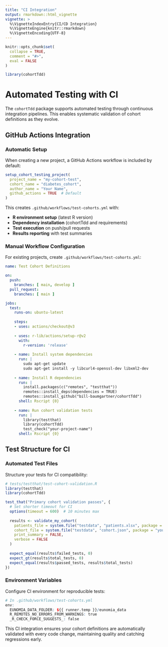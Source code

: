 ```yaml
---
title: "CI Integration"
output: rmarkdown::html_vignette
vignette: >
  %\VignetteIndexEntry{CI/CD Integration}
  %\VignetteEngine{knitr::rmarkdown}
  %\VignetteEncoding{UTF-8}
---
```


```r
knitr::opts_chunk$set(
  collapse = TRUE,
  comment = "#>",
  eval = FALSE
)
```

```r
library(cohortTdd)
```

# Automated Testing with CI

The `cohortTdd` package supports automated testing through continuous integration pipelines. This enables systematic validation of cohort definitions as they evolve.

## GitHub Actions Integration

### Automatic Setup

When creating a new project, a GitHub Actions workflow is included by default:

```r
setup_cohort_testing_project(
  project_name = "my-cohort-test",
  cohort_name = "diabetes_cohort", 
  author_name = "Your Name",
  github_actions = TRUE  # Default
)
```

This creates `.github/workflows/test-cohorts.yml` with:

- **R environment setup** (latest R version)
- **Dependency installation** (cohortTdd and requirements)
- **Test execution** on push/pull requests
- **Results reporting** with test summaries

### Manual Workflow Configuration

For existing projects, create `.github/workflows/test-cohorts.yml`:

```yaml
name: Test Cohort Definitions

on:
  push:
    branches: [ main, develop ]
  pull_request:
    branches: [ main ]

jobs:
  test:
    runs-on: ubuntu-latest
    
    steps:
    - uses: actions/checkout@v3
    
    - uses: r-lib/actions/setup-r@v2
      with:
        r-version: 'release'
        
    - name: Install system dependencies
      run: |
        sudo apt-get update
        sudo apt-get install -y libcurl4-openssl-dev libxml2-dev
        
    - name: Install R dependencies
      run: |
        install.packages(c("remotes", "testthat"))
        remotes::install_deps(dependencies = TRUE)
        remotes::install_github("bill-baumgartner/cohortTdd")
      shell: Rscript {0}
      
    - name: Run cohort validation tests
      run: |
        library(testthat)
        library(cohortTdd)
        test_check("your-project-name")
      shell: Rscript {0}
```

## Test Structure for CI

### Automated Test Files

Structure your tests for CI compatibility:

```r
# tests/testthat/test-cohort-validation.R
library(testthat)
library(cohortTdd)

test_that("Primary cohort validation passes", {
  # Set shorter timeout for CI
  options(timeout = 600)  # 10 minutes max
  
  results <- validate_my_cohort(
    patients_file = system.file("testdata", "patients.xlsx", package = "your.package"),
    cohort_file = system.file("testdata", "cohort.json", package = "your.package"),
    print_summary = FALSE,
    verbose = FALSE
  )
  
  expect_equal(results$failed_tests, 0)
  expect_gt(results$total_tests, 0)
  expect_equal(results$passed_tests, results$total_tests)
})
```

### Environment Variables

Configure CI environment for reproducible tests:

```r
# In .github/workflows/test-cohorts.yml
env:
  EUNOMIA_DATA_FOLDER: ${{ runner.temp }}/eunomia_data
  R_REMOTES_NO_ERRORS_FROM_WARNINGS: true
  _R_CHECK_FORCE_SUGGESTS_: false
```


This CI integration ensures your cohort definitions are automatically validated with every code change, maintaining quality and catching regressions early.